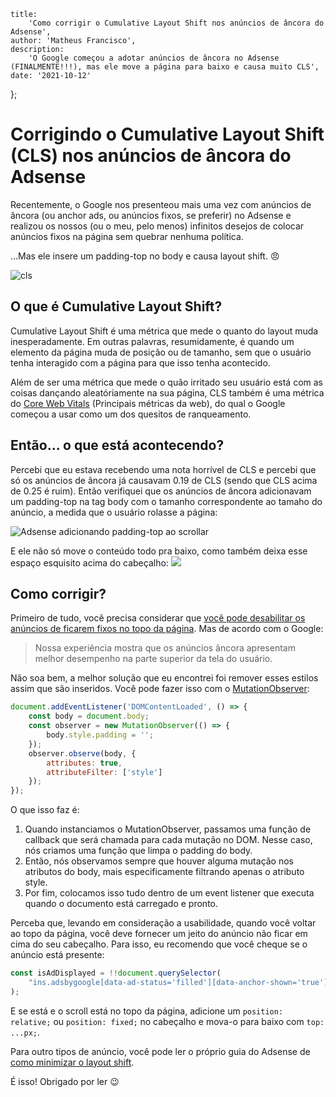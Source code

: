	title:
		'Como corrigir o Cumulative Layout Shift nos anúncios de âncora do Adsense',
	author: 'Matheus Francisco',
	description:
		'O Google começou a adotar anúncios de âncora no Adsense (FINALMENTE!!!), mas ele move a página para baixo e causa muito CLS',
	date: '2021-10-12'
};

# Corrigindo o Cumulative Layout Shift (CLS) nos anúncios de âncora do Adsense

Recentemente, o Google nos presenteou mais uma vez com anúncios de âncora (ou anchor ads, ou anúncios fixos, se preferir) no Adsense
e realizou os nossos (ou o meu, pelo menos) infinitos desejos de colocar anúncios fixos na página sem quebrar nenhuma política.

...Mas ele insere um padding-top no body e causa layout shift. 😠

![cls](/images/content/posts/fixing-cls-anchor-ads-adsense/cls.png)

## O que é Cumulative Layout Shift?

Cumulative Layout Shift é uma métrica que mede o quanto do layout muda inesperadamente.
Em outras palavras, resumidamente, é quando um elemento da página muda de posição ou de tamanho,
sem que o usuário tenha interagido com a página para que isso tenha acontecido.

Além de ser uma métrica que mede o quão irritado seu usuário está com as coisas dançando aleatóriamente na sua página,
CLS também é uma métrica do [Core Web Vitals](https://web.dev/vitals/) (Principais métricas da web),
do qual o Google começou a usar como um dos quesitos de ranqueamento.

## Então... o que está acontecendo?

Percebi que eu estava recebendo uma nota horrível de CLS e percebi que só os anúncios de âncora já causavam 0.19 de CLS
(sendo que CLS acima de 0.25 é ruim).
Então verifiquei que os anúncios de âncora adicionavam um padding-top na tag body com o tamanho correspondente ao tamaho do anúncio,
a medida que o usuário rolasse a página:

![Adsense adicionando padding-top ao scrollar](/images/content/posts/fixing-cls-anchor-ads-adsense/body-padding.gif)

E ele não só move o conteúdo todo pra baixo, como também deixa esse espaço esquisito acima do cabeçalho:
![](/images/content/posts/fixing-cls-anchor-ads-adsense/ad-above-header.png)

## Como corrigir?

Primeiro de tudo, você precisa considerar que
[você pode desabilitar os anúncios de ficarem fixos no topo da página](https://support.google.com/adsense/answer/7478225?hl=pt). Mas de acordo com o Google:

> Nossa experiência mostra que os anúncios âncora apresentam melhor desempenho na parte superior da tela do usuário.

Não soa bem, a melhor solução que eu encontrei foi remover esses estilos assim que são inseridos.
Você pode fazer isso com o [MutationObserver](https://developer.mozilla.org/pt-BR/docs/Web/API/MutationObserver):

```javascript
document.addEventListener('DOMContentLoaded', () => {
	const body = document.body;
	const observer = new MutationObserver(() => {
		body.style.padding = '';
	});
	observer.observe(body, {
		attributes: true,
		attributeFilter: ['style']
	});
});
```

O que isso faz é:

1. Quando instanciamos o MutationObserver, passamos uma função de callback que será chamada para cada mutação no DOM.
   Nesse caso, nós criamos uma função que limpa o padding do body.
2. Então, nós observamos sempre que houver alguma mutação nos atributos do body, mais especificamente filtrando apenas o atributo style.
3. Por fim, colocamos isso tudo dentro de um event listener que executa quando o documento está carregado e pronto.

Perceba que, levando em consideração a usabilidade, quando você voltar ao topo da página,
você deve fornecer um jeito do anúncio não ficar em cima do seu cabeçalho.
Para isso, eu recomendo que você cheque se o anúncio está presente:

```javascript
const isAdDisplayed = !!document.querySelector(
	"ins.adsbygoogle[data-ad-status='filled'][data-anchor-shown='true'][data-anchor-status='displayed']"
);
```

E se está e o scroll está no topo da página,
adicione um `position: relative;` ou `position: fixed;` no cabeçalho e mova-o para baixo com `top: ...px;`.

Para outro tipos de anúncio, você pode ler o próprio guia do Adsense de [como minimizar o layout shift](https://developers.google.com/publisher-tag/guides/minimize-layout-shift).

É isso! Obrigado por ler 😉
